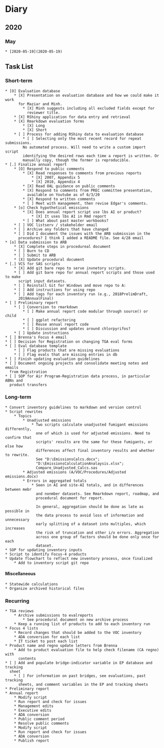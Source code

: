 # Diary

## 2020

### May
    * [2020-05-19](2020-05-19)


## Task List

### Short-term
    * [O] Evaluation database
        * [X] Presentation on evaluation database and how we could make it work
          for Maziar and Minh.
            * [X] Minh suggests including all excluded fields except for
              reviewer title.
        * [X] RShiny application for data entry and retrieval
        * [X] Rmarkdown evaluation forms
            * [X] Long
            * [X] Short
        * [ ] Process for adding RShiny data to evaluation database
            * [ ] Selecting only the most recent record for repeat submissions.
            No automated process. Will need to write a custom import script
            identifying the desired rows each time a report is written. Or
            manually copy, though the former is reproducible.
    * [.] Finalize annual report
        * [O] Respond to public comments
            * [X] Read responses to comments from previous reports
                * [X] 2007, Appendix 5
                * [X] 2010, Appendix 4
            * [X] Read OAL guidance on public comments
            * [X] Respond to comments from PREC committee presentation,
              available on Youtube as of 6/3/20
            * [X] Respond to written comments
            * [ ] Meet with management, then revise Edgar's comments.
        * [o] Check hypothetical emissions
            * [X] Does annual report script use lbs AI or product?
                * [X] It uses lbs AI in Rmd report
            * [ ] What about past master workbooks?
        * [ ] VOC listserv / stakeholder email
        * [ ] Archive any folders that have changed
        * [ ] Did I document the issues with the ARB submission in the
          procedures? I think I added a README file. See 4/28 email
    * [o] Data submission to ARB
        * [X] Complete steps in procedureal document
        * [ ] Burn to CD
        * [ ] Submit to ARB
        * [X] Update procedural document
    * [.] VCS for SAS scripts
        * [X] Add git bare repo to serve invnetory scripts.
        * [ ] Add git bare repo for annual report scripts and those used to make
          script input datasets.
        * [ ] Reinstall Git for Windows and move repo to A:
        * [ ] Add instructions for using repo
        * [ ] Add tags for each inventory run (e.g., 2018PrelimDraft,
          2019AnnualFinal)
    * [ ] Preliminary report
        * [ ] Conversion to rmarkdown
            * [ ] Make annual report code modular through source() or child
            * [ ] ggplot refactoring
            * [ ] Reuse annual report code
            * [ ] Discussion and updates around chlorpyrifos?
        * [ ] Update instructions
    * [ ] Brenna's Focus 4 email
    * [ ] Decision for Registration on changing TGA eval forms
    * [ ] Eval database template
        * [ ] Flag products that are missing evaluations
        * [ ] Flag evals that are missing entries in db
    * [ ] Finish updating evaluation guidelines
    * [ ] Document ongoing projects and consolidate meeting notes and emails
      from Registration
    * [ ] SOP for Air Program-Registration data process, in particular ABNs and
      product transfers

### Long-term

    * Convert inventory guidelines to markdown and version control
    * Script rewrites
        * Topics
            * Unadjusted emissions
                * Two scripts calculate unadjusted fumigant emissions differently,
                  one of which is used for adjusted emissions. Need to confirm that
                  scripts' results are the same for these fumigants, or else how
                  differences affect final inventory results and whether to rewrite.
                  See "D:\EmissionsCalcs.docx";
                  "D:\EmissionsCalculationAnalaysis.xlsx";
                  Compare_Unadjusted_Calcs.sas
            * Adjusted emissions (A/VOC/Procedures/Adjusted emissions.docx)
            * Errors in aggregated totals
                * Seen in AI and site-AI totals, and in differences between mebr
                  and nonmber datasets. See Rmarkdown report, roadmap, and
                  procedural document for report.

                  In general, aggregation should be done as late as possible in
                  the data process to avoid loss of information and unnecessary
                  early splitting of a dataset into multiples, which increases
                  the risk of truncation and other i/o errors. Aggregation
                  across one group of factors should be done only once for each
                  dataset.
    * SOP for updating inventory inputs
    * Script to identify Focus-4 products
    * Update flowchart to reflect new inventory process, once finalized
        * Add to inventory script git repo

#### Miscellaneous

    * Statewide calculations
    * Organize archived historical files


### Recurring

    * TGA reviews
        * Archive submissions to evalreports
            * See procedural document on new archive process
        * Keep a running list of products to add to each inventory run
    * Focus 4 lists
        * Record changes that should be added to the VOC inventory
        * ADA conversion for each list
        * IT ticket to post each list
    * Product name and regno update letters from Brenna
        * Add to product evaluation file to help check filename (CA regno) with
          contents
    * [ ] Add and populate bridge-indicator variable in EP database and tracking
      sheet
        * [ ] For information on past bridges, see evaluations, past tracking
          sheets, and comment variables in the EP and tracking sheets
    * Preliminary report
    * Annual report
        * Modify script
        * Run report and check for issues
        * Management edits
        * Executive edits
        * ADA conversion
        * Public comment period
        * Resolve public comments
        * Modify script
        * Run report and check for issues
        * ADA conversion
        * Publish report
